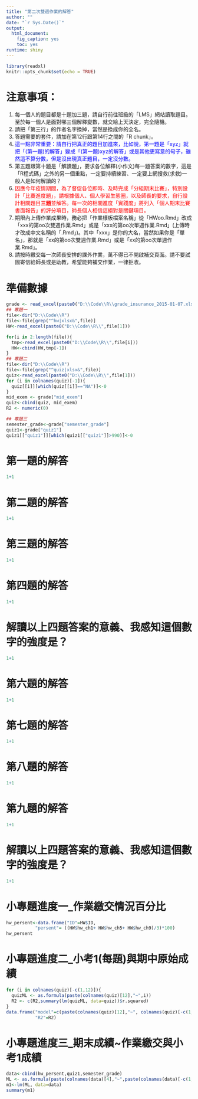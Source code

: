```yaml
---
title: "第二次雙週作業的解答"
author: ""
date: "`r Sys.Date()`"
output: 
  html_document: 
    fig_caption: yes
    toc: yes
runtime: shiny
---
```


```r
library(readxl)
knitr::opts_chunk$set(echo = TRUE)
```

# 注意事項：
1. 每一個人的題目都是十題加三題，請自行前往班級的「LMS」網站讀取題目。至於每一個人是面對哪三個解釋變數，就交給上天決定，完全隨機。
1. 請把「第三行」的作者名字換掉，當然是換成你的全名。
1. 答題需要的套件，請加在第12行跟第14行之間的「R chunk」。
1. <span style="color: blue;">這一點非常重要：請自行把真正的題目加進來，比如說，第一題是「xyz」就把「(第一題)的解答」變成「(第一題)xyz的解答」或是其他更寫意的句子，雖然這不算分數，但是沒出現真正題目，一定沒分數。</span>
1. 第五題跟第十題是「解讀題」，要求各位解釋(小作文)每一題答案的數字，這是「R程式碼」之外的另一個重點，一定要持續練習、一定要上網搜救(求救)一般人是如何解讀的？
1. <span style="color: red;">因應今年疫情期間，為了督促各位即時、及時完成「分組期末比賽」，特別設計「比賽進度題」，請根據個人、個人學習生態圈，以及師長的要求，自行設計相關題目**三題**並解答。每一次的相關進度「實踐度」將列入「個人期末比賽書面報告」的評分項目，師長個人相信這絕對是關鍵項目。</span>
1. 期限內上傳作業成果時，務必把「作業樣板檔案名稱」從「HWoo.Rmd」改成「xxx的第oo次雙週作業.Rmd」或是「xxx的第oo次單週作業.Rmd」(上傳時才改成中文名稱的「.Rmd」)。其中「xxx」是你的大名，當然如果你是「單名」，那就是「xx的第oo次雙週作業.Rmd」或是「xx的第oo次單週作業.Rmd」。
1. 請按時繳交每一次師長安排的課外作業，萬不得已不開啟補交頁面。請不要試圖寄信給師長或是助教，希望能夠補交作業，一律拒收。

# 準備數據

```r
grade <- read_excel(paste0("D:\\Code\\R\\grade_insurance_2015-01-07.xlsx"))
## 專題一
file<-dir("D:\\Code\\R")
file<-file[grep("^hw|xlsx&",file)]
HW<-read_excel(paste0("D:\\Code\\R\\",file[1]))

for(i in 2:length(file)){
  tmp<-read_excel(paste0("D:\\Code\\R\\",file[i]))
  HW<-cbind(HW,tmp[-1])
}
## 專題二
file<-dir("D:\\Code\\R")
file<-file[grep("^quiz|xlsx&",file)]
quiz<-read_excel(paste0("D:\\Code\\R\\",file[1]))
for (i in colnames(quiz)[-1]){
  quiz[[i]][which(quiz[[i]]=="NA")]<-0
}
mid_exem <- grade["mid_exem"]
quiz<-cbind(quiz, mid_exem)
R2 <- numeric(0)

## 專題三
semester_grade<-grade["semester_grade"]
quiz1<-grade["quiz1"]
quiz1[["quiz1"]][which(quiz1[["quiz1"]]>990)]<-0
```

# 第一題的解答

```r
1+1
```

# 第二題的解答

```r
1+1
```

# 第三題的解答

```r
1+1
```

# 第四題的解答

```r
1+1
```

# 解讀以上四題答案的意義、我感知這個數字的強度是？

```r
1+1
```

# 第六題的解答

```r
1+1
```

# 第七題的解答

```r
1+1
```

# 第八題的解答

```r
1+1
```

# 第九題的解答

```r
1+1
```

# 解讀以上四題答案的意義、我感知這個數字的強度是？

```r
1+1
```

# 小專題進度一_作業繳交情況百分比

```r

hw_persent<-data.frame("ID"=HW$ID,
           "persent"= ((HW$hw_ch1+ HW$hw_ch5+ HW$hw_ch9)/3)*100)
hw_persent
```

# 小專題進度二_小考1(每題)與期中原始成績

```r

for (i in colnames(quiz)[-c(1,12)]){
  quizML <- as.formula(paste(colnames(quiz)[12],"~",i))
  R2 <- c(R2,summary(lm(quizML, data=quiz))$r.squared)
}
data.frame("model"=c(paste(colnames(quiz)[12],"~", colnames(quiz)[-c(1,12)])),
           "R2"=R2)
```

# 小專題進度三_期末成績~作業繳交與小考1成績

```r
data<-cbind(hw_persent,quiz1,semester_grade)
ML <- as.formula(paste(colnames(data)[4],"~",paste(colnames(data)[-c(1,4)],collapse = "+")))
m1<-lm(ML, data=data)
summary(m1)

```


